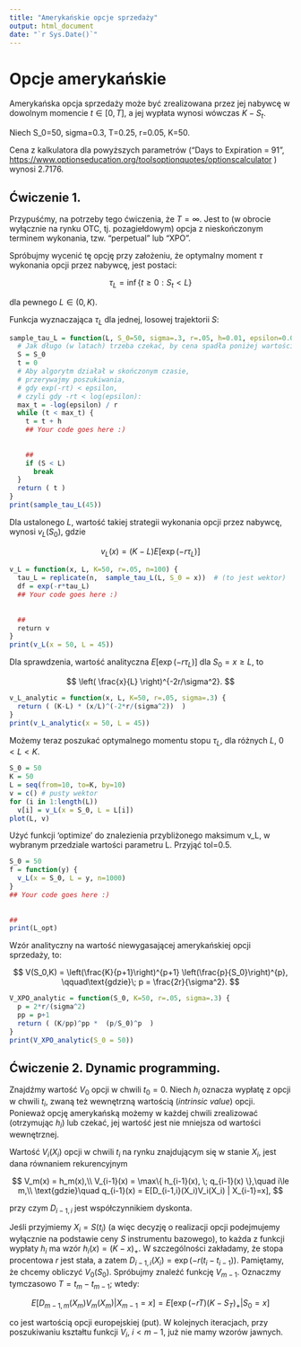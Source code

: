 ```yaml
---
title: "Amerykańskie opcje sprzedaży"
output: html_document
date: "`r Sys.Date()`"
---
```


# Opcje amerykańskie

Amerykańska opcja sprzedaży może być zrealizowana przez jej nabywcę w dowolnym momencie $t \in [0,T]$, a jej wypłata wynosi wówczas $K - S_t$.

Niech S_0=50, sigma=0.3, T=0.25, r=0.05, K=50.

Cena z kalkulatora dla powyższych parametrów ("Days to Expiration = 91", <https://www.optionseducation.org/toolsoptionquotes/optionscalculator> ) wynosi 2.7176.

## Ćwiczenie 1.

Przypuśćmy, na potrzeby tego ćwiczenia, że $T = \infty$. Jest to (w obrocie wyłącznie na rynku OTC, tj. pozagiełdowym) opcja z nieskończonym terminem wykonania, tzw. "perpetual" lub "XPO".

Spróbujmy wycenić tę opcję przy założeniu, że optymalny moment $\tau$ wykonania opcji przez nabywcę, jest postaci:

$$
\tau_L = \inf\{ t\ge0 : S_t < L \}
$$

dla pewnego $L\in(0,K)$.

Funkcja wyznaczająca $\tau_L$ dla jednej, losowej trajektorii $S$:
```r
sample_tau_L = function(L, S_0=50, sigma=.3, r=.05, h=0.01, epsilon=0.01) {
  # Jak długo (w latach) trzeba czekać, by cena spadła poniżej wartości L:
  S = S_0
  t = 0
  # Aby algorytm działał w skończonym czasie,
  # przerywajmy poszukiwania, 
  # gdy exp(-rt) < epsilon,
  # czyli gdy -rt < log(epsilon):
  max_t = -log(epsilon) / r
  while (t < max_t) {
    t = t + h
    ## Your code goes here :)
    
    
    ##
    if (S < L)
      break
  }
  return ( t )
}
print(sample_tau_L(45))
```

Dla ustalonego $L$, wartość takiej strategii wykonania opcji przez nabywcę, wynosi $v_L(S_0)$, gdzie

$$
v_L(x) = (K-L) E[\exp(-r\tau_L)]
$$

```r
v_L = function(x, L, K=50, r=.05, n=100) {
  tau_L = replicate(n,  sample_tau_L(L, S_0 = x))  # (to jest wektor)
  df = exp(-r*tau_L) 
  ## Your code goes here :)
    
    
  ##
  return v
}
print(v_L(x = 50, L = 45))
```

Dla sprawdzenia, wartość analityczna $E[\exp(-r\tau_L)]$ dla $S_0=x \ge L$, to

$$
\left( \frac{x}{L} \right)^{-2r/\sigma^2}.
$$

```r
v_L_analytic = function(x, L, K=50, r=.05, sigma=.3) {
  return ( (K-L) * (x/L)^(-2*r/(sigma^2))  )
}
print(v_L_analytic(x = 50, L = 45))
```

Możemy teraz poszukać optymalnego momentu stopu $\tau_L$, dla różnych $L$, $0 < L < K$.

```r
S_0 = 50
K = 50
L = seq(from=10, to=K, by=10)
v = c() # pusty wektor
for (i in 1:length(L)) 
  v[i] = v_L(x = S_0, L = L[i]) 
plot(L, v)
```


Użyć funkcji 'optimize' do znalezienia przybliżonego maksimum v_L, w wybranym przedziale wartości parametru L. Przyjąć tol=0.5.
```r
S_0 = 50
f = function(y) {
  v_L(x = S_0, L = y, n=1000) 
}
## Your code goes here :)
  
  
##
print(L_opt)
```

Wzór analityczny na wartość niewygasającej amerykańskiej opcji sprzedaży, to:

$$
V(S_0,K) = 
\left(\frac{K}{p+1}\right)^{p+1}
\left(\frac{p}{S_0}\right)^{p},
\qquad\text{gdzie}\;
p = \frac{2r}{\sigma^2}.
$$

```r
V_XPO_analytic = function(S_0, K=50, r=.05, sigma=.3) {
  p = 2*r/(sigma^2)
  pp = p+1
  return ( (K/pp)^pp *  (p/S_0)^p  )
}
print(V_XPO_analytic(S_0 = 50))
```



## Ćwiczenie 2. Dynamic programming.

Znajdźmy wartość $V_0$ opcji w chwili $t_0=0$. Niech $h_i$ oznacza wypłatę z opcji w chwili $t_i$, zwaną też wewnętrzną wartością (*intrinsic value*) opcji. Ponieważ opcję amerykańską możemy w każdej chwili zrealizować (otrzymując $h_i$) lub czekać, jej wartość jest nie mniejsza od wartości wewnętrznej.

Wartość $V_i(X_i)$ opcji w chwili $t_i$ na rynku znajdującym się w stanie $X_i$, jest dana równaniem rekurencyjnym

$$
V_m(x) = h_m(x),\\
V_{i-1}(x) = \max\{ h_{i-1}(x), \; q_{i-1}(x) \},\quad i\le m,\\
\text{gdzie}\quad 
q_{i-1}(x) = E[D_{i-1,i}(X_i)V_i(X_i) | X_{i-1}=x],
$$

przy czym $D_{i-1,i}$ jest współczynnikiem dyskonta.

Jeśli przyjmiemy $X_i=S(t_i)$ (a więc decyzję o realizacji opcji podejmujemy wyłącznie na podstawie ceny $S$ instrumentu bazowego), to każda z funkcji wypłaty $h_i$ ma wzór $h_i(x) = (K-x)_+$. W szczególności zakładamy, że stopa procentowa $r$ jest stała, a zatem $D_{i-1,i}(X_i) = \exp(-r(t_i - t_{i-1}))$. Pamiętamy, że chcemy obliczyć $V_0(S_0)$. Spróbujmy znaleźć funkcję $V_{m-1}$. Oznaczmy tymczasowo $T=t_m - t_{m-1}$; wtedy:

$$
E[D_{m-1,m}(X_m)V_m(X_m) | X_{m-1}=x] = 
E[\exp(-rT)(K-S_T)_+ | S_0=x]
$$

co jest wartością opcji europejskiej (put). W kolejnych iteracjach, przy poszukiwaniu kształtu funkcji $V_i$, $i < m-1$, już nie mamy wzorów jawnych.
